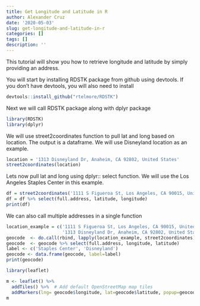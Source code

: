 ```yaml
---
title: Get Longitude and Latitude in R
author: Alexander Cruz
date: '2020-05-03'
slug: get-longitude-and-latitude-in-r
categories: []
tags: []
description: ''
---
```


This tutorial will show you how to retrieve longitude and latitude by simply providing an address.

You will start by installing RDSTK package from github using devtools.  If you don't have devtools, you will also need to install 

```r
devtools::install_github("rtelmore/RDSTK")
```

Next we will call RDSTK package along with dplyr package

```r
library(RDSTK)
library(dplyr)
```

We will use street2coordinates function to pull lat and long based on location.  The output is a dataframe.  We will use Disneyland location as an example.
```r
location = '1313 Disneyland Dr, Anaheim, CA 92802, United States'
street2coordinates(location)
```
Lets now pull lat and long using dplyr:: select function.  We will use the Los Angeles Staples Center in this example.  
```r
df = street2coordinates('1111 S Figueroa St, Los Angeles, CA 90015, United States')
df = df %>% select(full.address, latitude, longitude)
print(df)
```

We can also call multiple addresses in a single function
```r
location_example = c('1111 S Figueroa St, Los Angeles, CA 90015, United States', 
                     '1313 Disneyland Dr, Anaheim, CA 92802, United States')
geocode  <- do.call(rbind, lapply(location_example, street2coordinates))
geocode  <- geocode %>% select(full.address, longitude, latitude)
label <- c('Staples Center', 'Disneyland')
geocode <- data.frame(geocode, label=label)
print(geocode)

```

```r
library(leaflet)

m <- leaflet() %>%
  addTiles() %>%  # Add default OpenStreetMap map tiles
  addMarkers(lng= geocode$longitude, lat=geocode$latitude, popup=geocode$label)
m
```

